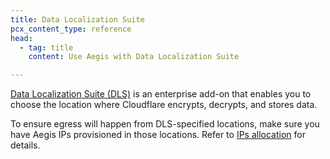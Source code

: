 ```yaml
---
title: Data Localization Suite
pcx_content_type: reference
head:
  - tag: title
    content: Use Aegis with Data Localization Suite

---
```


[Data Localization Suite (DLS)](/data-localization/) is an enterprise add-on that enables you to choose the location where Cloudflare encrypts, decrypts, and stores data.

To ensure egress will happen from DLS-specified locations, make sure you have Aegis IPs provisioned in those locations. Refer to [IPs allocation](/aegis/about/ips-allocation/) for details.
